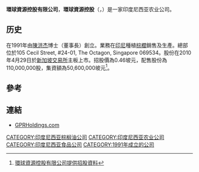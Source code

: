 '''環球資源控股有限公司'''，'''環球資源控股'''（'''{{lang-en|Global Palm Resources Holdings Limited}}'''，{{sgx|K6J}}）是一家印度尼西亚农业公司。

==历史==
在1991年由[[陳洪杰|陳洪杰]]博士（董事長）創立。業務在[[印尼|印尼]]種植[[棕櫚|棕櫚]]銷售及生產。總部位於105 Cecil Street, #24-01, The Octagon, Singapore 069534。股份在2010年4月29日於[[新加坡交易所|新加坡交易所]]主板上市。招股價為0.46坡元，配售股份為110,000,000股，集資額為50,600,000坡元<ref>[http://info.sgx.com/webipo.nsf/IPOAttachmentsName/GLOBAL%20PALM%20RESOURCES%20HOLDINGS%20LIMITED/$File/Global%20Palm%20Resources%20Holdings%20Limited.Final%20Prospectus.clea.PDF 環球資源控股有限公司提供招股資料]{{Dead link|date=2018年6月 |bot=InternetArchiveBot |fix-attempted=no }}</ref>。

==參考==
{{reflist}}

==連結==
*[http://www.gprholdings.com GPRHoldings.com] {{Wayback|url=http://www.gprholdings.com/ |date=20210126140158 }}

[[CATEGORY:印度尼西亚棕榈油公司|CATEGORY:印度尼西亚棕榈油公司]]
[[CATEGORY:印度尼西亚农业公司|CATEGORY:印度尼西亚农业公司]]
[[CATEGORY:印度尼西亚食品公司|CATEGORY:印度尼西亚食品公司]]
[[CATEGORY:1991年成立的公司|CATEGORY:1991年成立的公司]]